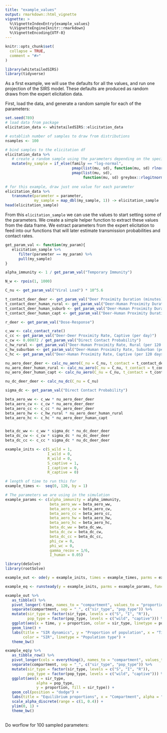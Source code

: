 ```yaml
---
title: "example_values"
output: rmarkdown::html_vignette
vignette: >
  %\VignetteIndexEntry{example_values}
  %\VignetteEngine{knitr::rmarkdown}
  %\VignetteEncoding{UTF-8}
---
```


```r
knitr::opts_chunk$set(
  collapse = TRUE,
  comment = "#>"
)
```

```r
library(whitetailedSIRS)
library(tidyverse)
```


As a first example, we will use the defaults for all the values, and run one projection of the SIRS model. These defaults are produced as random draws from the expert elicitation data.


First, load the data, and generate a random sample for each of the parameters: 

```r
set.seed(789)
# load data from package
elicitation_data <- whitetailedSIRS::elicitation_data

# establish number of samples to draw from distributions
nsamples <- 100

# bind samples to the elicitation df
elicitation_data %>% 
   # create a random sample using the parameters depending on the specified distribution
   mutate(my_sample = if_else(family == "log-normal",
                              pmap(list(mu, sd), function(mu, sd) rlnorm(nsamples, mu, sd)),
                              pmap(list(mu, sd), 
                                   function(mu, sd) greybox::rlogitnorm(nsamples, mu, sd)))) -> elicitation_data
   
# for this example, draw just one value for each parameter
elicitation_data %>% 
   transmute(parameter = parameter,
             my_sample = map_dbl(my_sample, 1)) -> elicitation_sample
head(elicitation_sample)

```

From this `elicitation_sample` we can use the values to start setting some of the parameters. We create a simple helper function to extract these values from the data frame. We extract parameters from the expert elicitation to feed into our functions that will later estimate transmission probabilities and contact rates.

```r
get_param_val <- function(my_param){
   elicitation_sample %>% 
      filter(parameter == my_param) %>% 
      pull(my_sample)
}
```


```r
alpha_immunity <- 1 / get_param_val("Temporary Immunity")

N_w <- rpois(1, 1000)

C_nu <- get_param_val("Viral Load") * 10^5.6

t_contact_deer_deer <- get_param_val("Deer Proximity Duration (minutes)") / 60
t_contact_deer_human_rural <- get_param_val("Deer-Human Proximity Duration, Rural (minutes)") / 60
t_contact_deer_human_suburb <- get_param_val("Deer-Human Proximity Duration, Suburban (minutes)") / 60
t_contact_deer_human_capt <- get_param_val("Deer-Human Proximity Duration, Captive (minutes)") / 60

r_deer <- get_param_val("Dose-Response")
```

```r
c_ww <- calc_contact_rate()
c_cc <- get_param_val("Deer-Deer Proximity Rate, Captive (per day)")
c_cw <- 0.00072 / get_param_val("Direct Contact Probability")
c_hw_rural <- get_param_val("Deer-Human Proximity Rate, Rural (per 120 days)") / 120
c_hw_suburban <- get_param_val("Deer-Human Proximity Rate, Suburban (per 120 days)") / 120
c_hc <- get_param_val("Deer-Human Proximity Rate, Captive (per 120 days)") /120
```


```r
nu_aero_deer_deer <- calc_nu_aero(C_nu = C_nu, t_contact = t_contact_deer_deer, r = r_deer)
nu_aero_deer_human_rural <- calc_nu_aero(C_nu = C_nu, t_contact = t_contact_deer_human_rural, r = r_deer)
nu_aero_deer_human_capt <- calc_nu_aero(C_nu = C_nu, t_contact = t_contact_deer_human_capt, r = r_deer)

nu_dc_deer_deer <- calc_nu_dc(C_nu = C_nu)

sigma_dc <- get_param_val("Direct Contact Probability")

```

```r
beta_aero_ww <- c_ww * nu_aero_deer_deer
beta_aero_cw <- c_cw * nu_aero_deer_deer
beta_aero_cc <- c_cc * nu_aero_deer_deer
beta_aero_hw <- c_hw_rural * nu_aero_deer_human_rural
beta_aero_hc <- c_hc * nu_aero_deer_human_capt


beta_dc_ww <- c_ww * sigma_dc * nu_dc_deer_deer
beta_dc_cw <- c_cw * sigma_dc * nu_dc_deer_deer
beta_dc_cc <- c_cc * sigma_dc * nu_dc_deer_deer
```


```r
example_inits <- c(S_wild = 1, 
                   I_wild = 0, 
                   R_wild = 0,
                   S_captive = 1,
                   I_captive = 0,
                   R_captive = 0)

# length of time to run this for  
example_times <-  seq(0, 120, by = 1)

# The parameters we are using in the simulation
example_params <- c(alpha_immunity = alpha_immunity,
                    beta_aero_ww = beta_aero_ww,
                    beta_aero_cw = beta_aero_cw,
                    beta_aero_cc = beta_aero_cc,
                    beta_aero_hw = beta_aero_hw,
                    beta_aero_hc = beta_aero_hc,
                    beta_dc_ww = beta_dc_ww,
                    beta_dc_cw = beta_dc_cw,
                    beta_dc_cc = beta_dc_cc,
                    phi_cw = 0,
                    phi_wc = 0,
                    gamma_recov = 1/6,
                    I_human = 0.05)

```

```r
library(deSolve)
library(rootSolve)

example_out <- ode(y = example_inits, times = example_times, parms = example_params, func = whitetailedSIRS::simple_sirs)

example_eq <- runsteady(y = example_inits, parms = example_params, func = whitetailedSIRS::simple_sirs)
```

```r

example_out %>% 
   as_tibble() %>% 
   pivot_longer(-time, names_to = "compartment", values_to = "proportion") %>% 
   separate(compartment, sep = "_", c("sir_type", "pop_type")) %>% 
   mutate(sir_type = factor(sir_type, levels = c("S", "I", "R")),
          pop_type = factor(pop_type, levels = c("wild", "captive"))) %>% 
   ggplot(aes(x = time, y = proportion, color = sir_type, linetype = pop_type)) +
   geom_line() +
   labs(title = "SIR dynamics", y = "Proportion of population", x = "Time in days",
        color = "SIR", linetype = "Population type") +
   theme_bw()

```

```r
example_eq$y %>% 
   as_tibble_row() %>% 
   pivot_longer(cols = everything(), names_to = "compartment", values_to = "proportion") %>% 
   separate(compartment, sep = "_", c("sir_type", "pop_type")) %>% 
   mutate(sir_type = factor(sir_type, levels = c("S", "I", "R")),
          pop_type = factor(pop_type, levels = c("wild", "captive"))) %>% 
   ggplot(aes(x = sir_type, 
              alpha = pop_type,
              y = proportion, fill = sir_type)) +
   geom_col(position = "dodge") +
   labs(title = "Equilibrium proportions", x = "Compartment", alpha = "Population type", fill = "SIR") +
   scale_alpha_discrete(range = c(1, 0.4)) +
   ylim(0, 1) +
   theme_bw()
   
```


Do worflow for 100 sampled parameters:

